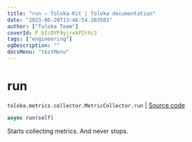 ```yaml
---
title: "run — Toloka-Kit | Toloka documentation"
date: "2023-06-20T13:46:54.383581"
author: ["Toloka Team"]
coverId: F_bIcOYF9yjrxkPZrXc3
tags: ["engineering"]
ogDescription: ""
docsMenu: "tkitMenu"
---
```


# run

`toloka.metrics.collector.MetricCollector.run` | [Source code](https://github.com/Toloka/toloka-kit/blob/v1.2.0/src/metrics/collector.py#L72)

```python
async run(self)
```

Starts collecting metrics. And never stops.